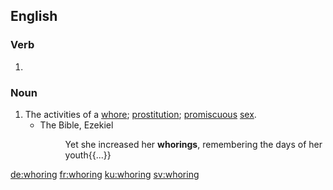 
==English==

===Verb===
{{head|en|present participle}}

# {{present participle of|whore|lang=en}}

===Noun===
{{en-noun}}

# The activities of a [[whore]]; [[prostitution]]; [[promiscuous]] [[sex]].
#* The Bible, Ezekiel
#*: Yet she increased her '''whorings''', remembering the days of her youth{{...}}

[[de:whoring]]
[[fr:whoring]]
[[ku:whoring]]
[[sv:whoring]]